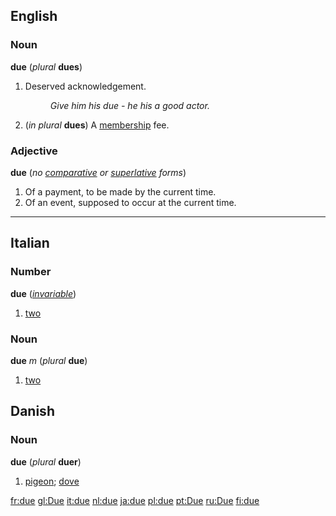 ==English==
===Noun===
'''due''' (''plural'' '''dues''')

#Deserved acknowledgement.
#:''Give him his due - he his a good actor.''
#(''in plural'' '''dues''') A [[membership]] fee.

===Adjective===
'''due''' (''no [[comparative]] or [[superlative]] forms'')

#Of a payment, to be made by the current time.
#Of an event, supposed to occur at the current time.

----
==Italian==
===Number===
'''due''' (''[[invariable]]'')

#[[two]]

<!--do not put non-English translations in foreign-language entries-->

===Noun===
'''due''' ''m'' (''plural'' '''due''') <!--sic-->

#[[two]]

==Danish==
===Noun===
'''due''' (''plural'' '''duer''')

#[[pigeon]]; [[dove]]

<!--do not put non-English translations in foreign-language entries-->

[[fr:due]]
[[gl:Due]]
[[it:due]]
[[nl:due]]
[[ja:due]]
[[pl:due]]
[[pt:Due]]
[[ru:Due]]
[[fi:due]]